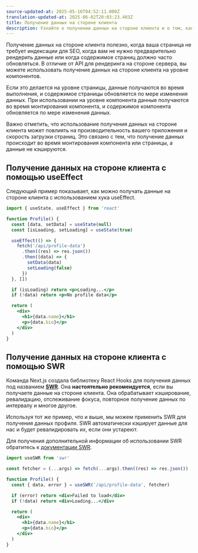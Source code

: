```yaml
---
source-updated-at: 2025-05-16T04:52:11.000Z
translation-updated-at: 2025-06-02T20:03:23.403Z
title: Получение данных на стороне клиента
description: Узнайте о получении данных на стороне клиента и о том, как использовать SWR — библиотеку React Hooks для получения данных, которая обрабатывает кэширование, ревалидацию, отслеживание фокуса, повторное получение данных по интервалу и многое другое.
---
```


Получение данных на стороне клиента полезно, когда ваша страница не требует индексации для SEO, когда вам не нужно предварительно рендерить данные или когда содержимое страниц должно часто обновляться. В отличие от API для рендеринга на стороне сервера, вы можете использовать получение данных на стороне клиента на уровне компонентов.

Если это делается на уровне страницы, данные получаются во время выполнения, и содержимое страницы обновляется по мере изменения данных. При использовании на уровне компонента данные получаются во время монтирования компонента, и содержимое компонента обновляется по мере изменения данных.

Важно отметить, что использование получения данных на стороне клиента может повлиять на производительность вашего приложения и скорость загрузки страниц. Это связано с тем, что получение данных происходит во время монтирования компонента или страницы, а данные не кэшируются.

## Получение данных на стороне клиента с помощью useEffect

Следующий пример показывает, как можно получать данные на стороне клиента с использованием хука useEffect.

```jsx
import { useState, useEffect } from 'react'

function Profile() {
  const [data, setData] = useState(null)
  const [isLoading, setLoading] = useState(true)

  useEffect(() => {
    fetch('/api/profile-data')
      .then((res) => res.json())
      .then((data) => {
        setData(data)
        setLoading(false)
      })
  }, [])

  if (isLoading) return <p>Loading...</p>
  if (!data) return <p>No profile data</p>

  return (
    <div>
      <h1>{data.name}</h1>
      <p>{data.bio}</p>
    </div>
  )
}
```

## Получение данных на стороне клиента с помощью SWR

Команда Next.js создала библиотеку React Hooks для получения данных под названием [**SWR**](https://swr.vercel.app/). Она **настоятельно рекомендуется**, если вы получаете данные на стороне клиента. Она обрабатывает кэширование, ревалидацию, отслеживание фокуса, повторное получение данных по интервалу и многое другое.

Используя тот же пример, что и выше, мы можем применить SWR для получения данных профиля. SWR автоматически кэширует данные для нас и будет ревалидировать их, если они устареют.

Для получения дополнительной информации об использовании SWR обратитесь к [документации SWR](https://swr.vercel.app/docs/getting-started).

```jsx
import useSWR from 'swr'

const fetcher = (...args) => fetch(...args).then((res) => res.json())

function Profile() {
  const { data, error } = useSWR('/api/profile-data', fetcher)

  if (error) return <div>Failed to load</div>
  if (!data) return <div>Loading...</div>

  return (
    <div>
      <h1>{data.name}</h1>
      <p>{data.bio}</p>
    </div>
  )
}
```